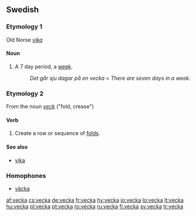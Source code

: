 ==Swedish==

===Etymology 1===
Old Norse ''[[vika]]''

====Noun====
{{sv-noun-reg-or|veck}}
{{infl|sv|noun|g=c}}

# A 7 day period, a [[week]].
#:''Det går sju dagar på en vecka'' = ''There are seven days in a week''.


===Etymology 2===
From the noun ''[[veck]]'' ("fold, crease")

====Verb====
{{sv-verb-reg-ar}}
{{infl|sv|verb}}

# Create a row or sequence of [[fold]]s.

====See also====
*[[vika]]

===Homophones===
*[[väcka]]

[[af:vecka]]
[[cs:vecka]]
[[de:vecka]]
[[fr:vecka]]
[[hy:vecka]]
[[io:vecka]]
[[lo:vecka]]
[[lt:vecka]]
[[hu:vecka]]
[[pl:vecka]]
[[pt:vecka]]
[[ro:vecka]]
[[ru:vecka]]
[[fi:vecka]]
[[sv:vecka]]
[[tr:vecka]]